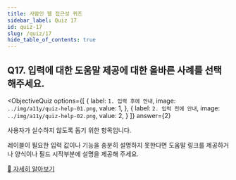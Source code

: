 ```yaml
---
title: 사람인 웹 접근성 퀴즈
sidebar_label: Quiz 17
id: quiz-17
slug: /quiz/17
hide_table_of_contents: true
---
```


## Q17. 입력에 대한 도움말 제공에 대한 올바른 사례를 선택해주세요.




<ObjectiveQuiz
  options={[
    {
      label: `1. 입력 후에 안내`,
      image: `../img/a11y/quiz-help-01.png`,
      value: 1,
    },
    {
      label: `2. 입력 전에 안내`,
      image: `../img/a11y/quiz-help-02.png`,
      value: 2,
    }
  ]}
  answer={2}
>
  <Correct>
    <p>사용자가 실수하지 않도록 돕기 위한 항목입니다.</p>
    <p>레이블이 필요한 입력 값이나 기능을 충분히 설명하지 못한다면 도움말 링크를 제공하거나 양식이나 필드 시작부분에 설명을 제공해 주세요.</p>
  </Correct>
  <a href="https://sri-fe1.notion.site/1bf608af03be4a9cb973e0696a737b2c">
    🔎 자세히 알아보기
  </a>
  
</ObjectiveQuiz>